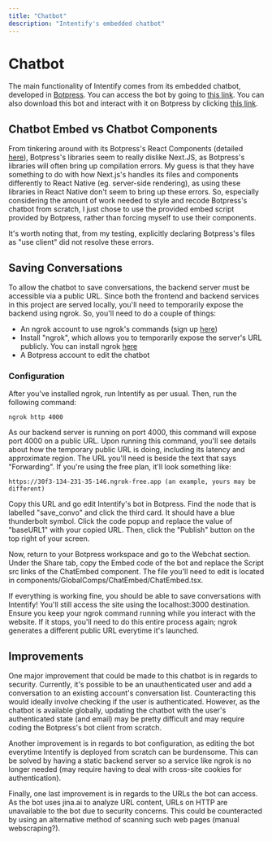 ```yaml
---
title: "Chatbot"
description: "Intentify's embedded chatbot"
---
```

# Chatbot
The main functionality of Intentify comes from its embedded chatbot, developed in [Botpress](https://botpress.com/). You can access the bot
by going to [this link](https://cdn.botpress.cloud/webchat/v2.2/shareable.html?configUrl=https://files.bpcontent.cloud/2024/11/26/21/20241126213006-5BKMDW08.json).
You can also download this bot and interact with it on Botpress by clicking [this link](https://drive.google.com/file/d/1VIziWGD0jWUoUnNVXpXBVkNlxmld7at1/view?usp=sharing).

## Chatbot Embed vs Chatbot Components
From tinkering around with its Botpress's React Components (detailed [here](https://botpress.com/docs/react-js)), Botpress's libraries seem to really dislike
Next.JS, as Botpress's libraries will often bring up compilation errors. My guess is that they have something to do with how Next.js's handles its files and components differently
to React Native (eg. server-side rendering), as using these libraries in React Native don't seem to bring up these errors.
So, especially considering the amount of work needed to style and recode Botpress's chatbot from scratch, I just chose to use the provided embed script provided by Botpress,
rather than forcing myself to use their components.

It's worth noting that, from my testing, explicitly declaring Botpress's files as "use client" did not resolve these errors.

## Saving Conversations
To allow the chatbot to save conversations, the backend server must be accessible via a public URL. Since both the frontend and backend services in this project are served locally, 
you'll need to temporarily expose the backend using ngrok. So, you'll need to do a couple of things:

- An ngrok account to use ngrok's commands (sign up [here](https://ngrok.com/))
- Install "ngrok", which allows you to temporarily expose the server's URL publicly. You can install ngrok [here](https://download.ngrok.com)
- A Botpress account to edit the chatbot

### Configuration
After you've installed ngrok, run Intentify as per usual. Then, run the following command:
```
ngrok http 4000
```
As our backend server is running on port 4000, this command will expose port 4000 on a public URL. Upon running this command, you'll see details about
how the temporary public URL is doing, including its latency and approximate region. The URL you'll need is beside the text that says "Forwarding". If you're
using the free plan, it'll look something like:
```
https://30f3-134-231-35-146.ngrok-free.app (an example, yours may be different)
```
Copy this URL and go edit Intentify's bot in Botpress. Find the node that is labelled "save_convo" and click the third card. It should have a blue thunderbolt
symbol. Click the code popup and replace the value of "baseURL1" with your copied URL. Then, click the "Publish" button on the top right of your screen.

Now, return to your Botpress workspace and go to the Webchat section. Under the Share tab, copy the Embed code of the bot and replace the Script src links of the
ChatEmbed component. The file you'll need to edit is located in components/GlobalComps/ChatEmbed/ChatEmbed.tsx.

If everything is working fine, you should be able to save conversations with Intentify! You'll still access the site using the localhost:3000 destination.
Ensure you keep your ngrok command running while you interact with the
website. If it stops, you'll need to do this entire process again; ngrok generates a different public URL everytime it's launched.

## Improvements
One major improvement that could be made to this chatbot is in regards to security. Currently, it's possible to be an unauthenticated user and add a conversation
to an existing account's conversation list. Counteracting this would ideally involve checking if the user is authenticated. However, as the chatbot is available
globally, updating the chatbot with the user's authenticated state (and email) may be pretty difficult and may require coding the Botpress's bot client
from scratch.

Another improvement is in regards to bot configuration, as editing the bot everytime Intentify is deployed from scratch can be burdensome. This can be
solved by having a static backend server so a service like ngrok is no longer needed (may require having to deal with cross-site cookies for authentication).

Finally, one last improvement is in regards to the URLs the bot can access. As the bot uses jina.ai to analyze URL content, URLs on HTTP are unavailable
to the bot due to security concerns. This could be counteracted by using an alternative method of scanning such web pages (manual webscraping?).